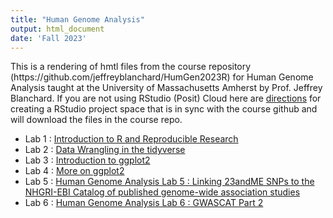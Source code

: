 ```yaml
---
title: "Human Genome Analysis"
output: html_document
date: 'Fall 2023'
---
```


This is a rendering of hmtl files from the course repository  (https://github.com/jeffreyblanchard/HumGen2023R) for Human Genome Analysis taught at the University of Massachusetts Amherst by Prof. Jeffrey Blanchard.  If you are not using RStudio (Posit) Cloud here are [directions](HumGen_github.html) for creating a RStudio project space that is in sync with the course github and will download the files in the course repo.

* Lab 1 : [Introduction to R and Reproducible Research](HumGen_Lab1_intro.html)
* Lab 2 : [Data Wrangling in the tidyverse](HumGen_Lab2_datawrangle.html)
* Lab 3 : [Introduction to ggplot2](HumGen_Lab3_datavis.html)
* Lab 4 : [More on ggplot2](HumGen_Lab4_pub_graphics.html)
* Lab 5 : [Human Genome Analysis Lab 5 : Linking 23andME SNPs to the NHGRI-EBI Catalog of published genome-wide association studies](HumGen_Lab5_gwcat.html)
* Lab 6 : [Human Genome Analysis Lab 6 : GWASCAT Part 2](HumGen_Lab6_gwascat.html)
